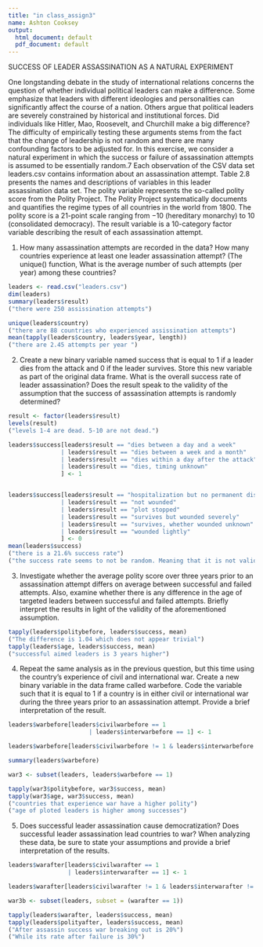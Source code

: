 ```yaml
---
title: "in class_assign3"
name: Ashton Cooksey
output:
  html_document: default
  pdf_document: default
---
```


SUCCESS OF LEADER ASSASSINATION AS A NATURAL EXPERIMENT

One longstanding debate in the study of international relations concerns the
question of whether individual political leaders can make a difference. Some emphasize
that leaders with different ideologies and personalities can significantly affect the
course of a nation. Others argue that political leaders are severely constrained by
historical and institutional forces. Did individuals like Hitler, Mao, Roosevelt, and
Churchill make a big difference? The difficulty of empirically testing these arguments
stems from the fact that the change of leadership is not random and there are many
confounding factors to be adjusted for. 
In this exercise, we consider a natural experiment in which the success or failure
of assassination attempts is assumed to be essentially random.7 Each observation of
the CSV data set leaders.csv contains information about an assassination attempt.
Table 2.8 presents the names and descriptions of variables in this leader assassination data set. The polity variable represents the so-called polity score from the Polity Project. The Polity Project systematically documents and quantifies the regime types of all countries in the world from 1800. The polity score is a 21-point scale ranging from −10 (hereditary monarchy) to 10 (consolidated democracy). The result variable is a 10-category factor variable describing the result of each assassination attempt.

1. How many assassination attempts are recorded in the data? How many countries
experience at least one leader assassination attempt? (The unique() function, What is the average number of such attempts (per year) among these countries?

```r
leaders <- read.csv("leaders.csv")
dim(leaders)
summary(leaders$result)
("there were 250 assissination attempts")

unique(leaders$country)
("there are 88 countries who experienced assissination attempts")
mean(tapply(leaders$country, leaders$year, length))
("there are 2.45 attempts per year ")
```

2. Create a new binary variable named success that is equal to 1 if a leader dies
from the attack and 0 if the leader survives. Store this new variable as part of the
original data frame. What is the overall success rate of leader assassination? Does
the result speak to the validity of the assumption that the success of assassination
attempts is randomly determined?

```r
result <- factor(leaders$result)
levels(result)
("levels 1-4 are dead. 5-10 are not dead.")

leaders$success[leaders$result == "dies between a day and a week" 
               | leaders$result == "dies between a week and a month" 
               | leaders$result == "dies within a day after the attack"
               | leaders$result == "dies, timing unknown"
               ] <- 1


leaders$success[leaders$result == "hospitalization but no permanent disability" 
               | leaders$result == "not wounded"
               | leaders$result == "plot stopped"
               | leaders$result == "survives but wounded severely"
               | leaders$result == "survives, whether wounded unknown"
               | leaders$result == "wounded lightly"
               ] <- 0
mean(leaders$success)
("there is a 21.6% success rate")
("the success rate seems to not be random. Meaning that it is not valid assumption")
```

3. Investigate whether the average polity score over three years prior to an assassination
attempt differs on average between successful and failed attempts. Also,
examine whether there is any difference in the age of targeted leaders between
successful and failed attempts. Briefly interpret the results in light of the validity
of the aforementioned assumption.

```r
tapply(leaders$politybefore, leaders$success, mean)
("The difference is 1.04 which does not appear trivial")
tapply(leaders$age, leaders$success, mean)
("successful aimed leaders is 3 years higher")
```

4. Repeat the same analysis as in the previous question, but this time using the
country’s experience of civil and international war. Create a new binary variable
in the data frame called warbefore. Code the variable such that it is equal to 1
if a country is in either civil or international war during the three years prior to
an assassination attempt. Provide a brief interpretation of the result.

```r
leaders$warbefore[leaders$civilwarbefore == 1
                       | leaders$interwarbefore == 1] <- 1 

leaders$warbefore[leaders$civilwarbefore != 1 & leaders$interwarbefore != 1] <- 0 

summary(leaders$warbefore)

war3 <- subset(leaders, leaders$warbefore == 1)

tapply(war3$politybefore, war3$success, mean)
tapply(war3$age, war3$success, mean)
("countries that experience war have a higher polity")
("age of ploted leaders is higher among successes")
```

5. Does successful leader assassination cause democratization? Does successful
leader assassination lead countries to war? When analyzing these data, be sure
to state your assumptions and provide a brief interpretation of the results.

```r
leaders$warafter[leaders$civilwarafter == 1
                 | leaders$interwarafter == 1] <- 1

leaders$warafter[leaders$civilwarafter != 1 & leaders$interwarafter != 1] <- 0 

war3b <- subset(leaders, subset = (warafter == 1))

tapply(leaders$warafter, leaders$success, mean)
tapply(leaders$polityafter, leaders$success, mean)
("After assassin success war breaking out is 20%")
("While its rate after failure is 30%")
```

